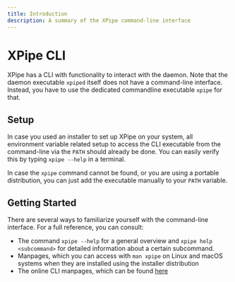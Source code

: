 ```yaml
---
title: Introduction
description: A summary of the XPipe command-line interface
---
```



# XPipe CLI

XPipe has a CLI with functionality to interact with the daemon. Note that the daemon executable ``xpiped`` itself does not have a command-line interface. Instead, you have to use the dedicated commandline executable ``xpipe`` for that.

## Setup

In case you used an installer to set up XPipe on your system,
all environment variable related setup to access the CLI executable from the command-line via the ``PATH`` should already be done.
You can easily verify this by typing ``xpipe --help`` in a terminal.

In case the ``xpipe`` command cannot be found, or you are using a portable distribution,
you can just add the executable manually to your ``PATH`` variable.

## Getting Started

There are several ways to familiarize yourself with the command-line interface.
For a full reference, you can consult:

* The command ``xpipe --help`` for a general overview and
  ``xpipe help <subcommand>`` for detailed information about a certain subcommand.
* Manpages, which you can access with ``man xpipe`` on Linux and macOS systems
  when they are installed using the installer distribution
* The online CLI manpages, which can be found [here](man/xpipe)
